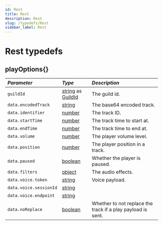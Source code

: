 ```yaml
---
id: Rest
title: Rest
description: Rest
slug: /typedefs/Rest
sidebar_label: Rest
---
```



# Rest typedefs

## playOptions{}

| <i className="fa-solid fa-hashtag"/> Parameter | <i className="fa-solid fa-font"/> Type                                                                                                                                                 | <i className="fa-solid fa-list"/> Description               |
|:-----------------------------------------------|:---------------------------------------------------------------------------------------------------------------------------------------------------------------------------------------|:------------------------------------------------------------|
| `guildId`                                      | [string](https://developer.mozilla.org/en-US/docs/Web/JavaScript/Reference/Global_Objects/String) as [GuildId](https://discord.js.org/docs/packages/discord.js/14.17.3/Guild:Class#id) | The guild id.                                               |
| `data.encodedTrack`                            | [string](https://developer.mozilla.org/en-US/docs/Web/JavaScript/Reference/Global_Objects/String)                                                                                      | The base64 encoded track.                                   |
| `data.identifier`                              | [number](https://developer.mozilla.org/en-US/docs/Web/JavaScript/Reference/Global_Objects/Number)                                                                                      | The track ID.                                               |
| `data.startTime`                               | [number](https://developer.mozilla.org/en-US/docs/Web/JavaScript/Reference/Global_Objects/Number)                                                                                      | The track time to start at.                                 |
| `data.endTime`                                 | [number](https://developer.mozilla.org/en-US/docs/Web/JavaScript/Reference/Global_Objects/Number)                                                                                      | The track time to end at.                                   |
| `data.volume`                                  | [number](https://developer.mozilla.org/en-US/docs/Web/JavaScript/Reference/Global_Objects/Number)                                                                                      | The player volume level.                                    |
| `data.position`                                | [number](https://developer.mozilla.org/en-US/docs/Web/JavaScript/Reference/Global_Objects/Number)                                                                                      | The player position in a track.                             |
| `data.paused`                                  | [boolean](https://developer.mozilla.org/en-US/docs/Web/JavaScript/Reference/Global_Objects/Boolean)                                                                                    | Whether the player is paused.                               |
| `data.filters`                                 | [object](https://developer.mozilla.org/en-US/docs/Web/JavaScript/Reference/Global_Objects/Object)                                                                                      | The audio effects.                                          |
| `data.voice.token`                             | [string](https://developer.mozilla.org/en-US/docs/Web/JavaScript/Reference/Global_Objects/String)                                                                                      | Voice payload.                                              |
| `data.voice.sessionId`                         | [string](https://developer.mozilla.org/en-US/docs/Web/JavaScript/Reference/Global_Objects/String)                                                                                      |                                                             |
| `data.voice.endpoint`                          | [string](https://developer.mozilla.org/en-US/docs/Web/JavaScript/Reference/Global_Objects/String)                                                                                      |                                                             |
| `data.noReplace`                               | [boolean](https://developer.mozilla.org/en-US/docs/Web/JavaScript/Reference/Global_Objects/Boolean)                                                                                    | Whether to not replace the track if a play payload is sent. |